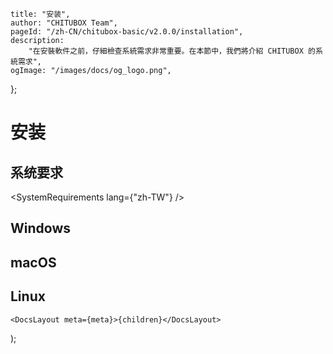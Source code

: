 
	title: "安装",
	author: "CHITUBOX Team",
	pageId: "/zh-CN/chitubox-basic/v2.0.0/installation",
	description:
		"在安裝軟件之前，仔細檢查系統需求非常重要。在本節中，我們將介紹 CHITUBOX 的系統需求",
	ogImage: "/images/docs/og_logo.png",
};

# 安装

## 系统要求

<SystemRequirements lang={"zh-TW"} />

## Windows

## macOS

## Linux

	<DocsLayout meta={meta}>{children}</DocsLayout>
);
